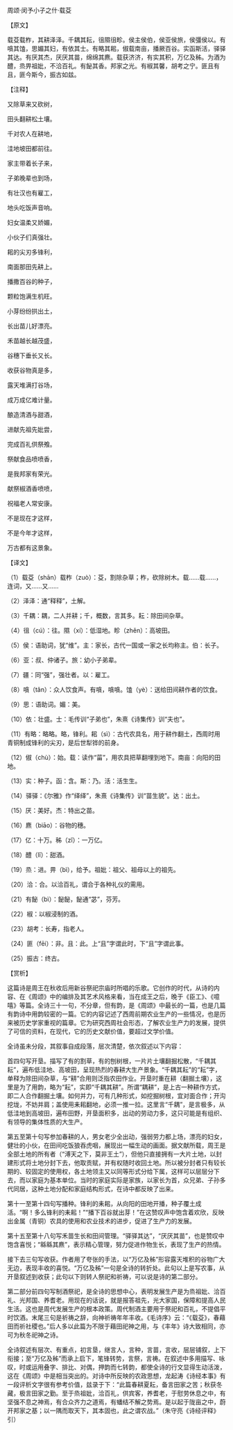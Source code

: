 

周颂·闵予小子之什·载芟

【原文】

载芟载柞，其耕泽泽。千耦其耘，徂隰徂畛。侯主侯伯，侯亚侯旅，侯彊侯以。有嗿其馌，思媚其妇，有依其士。有略其耜，俶载南亩，播厥百谷。实函斯活，驿驿其达。有厌其杰，厌厌其苗，绵绵其麃。载获济济，有实其积，万亿及秭。为酒为醴，烝畀祖妣，不洽百礼。有飶其香。邦家之光。有椒其馨，胡考之宁。匪且有且，匪今斯今，振古如兹。

【注释】

又除草来又砍树，

田头翻耕松土壤。

千对农人在耕地，

洼地坡田都前往。

家主带着长子来，

子弟晚辈也到场，

有壮汉也有雇工，

地头吃饭声音响。

妇女温柔又娇媚，

小伙子们真强壮。

耜的尖刃多锋利，

南面那田先耕上。

播撒百谷的种子，

颗粒饱满生机旺。

小芽纷纷拱出土，

长出苗儿好漂亮。

禾苗越长越茂盛，

谷穗下垂长又长。

收获谷物真是多，

露天堆满打谷场，

成万成亿难计量。

酿造清酒与甜酒，

进献先祖先妣尝，

完成百礼供祭飧。

祭献食品喷喷香，

是我邦家有荣光。

献祭椒酒香喷喷，

祝福老人常安康。

不是现在才这样，

不是今年才这样，

万古都有这景象。

【译文】

（1）载芟（shān）载柞（zuò）：芟，割除杂草；柞，砍除树木。载……载……，连词，又……又……

（2）泽泽：通“释释”，土解。

（3）千耦：耦，二人并耕；千，概数，言其多。耘：除田间杂草。

（4）徂（cú）：往。隰（xí）：低湿地。畛（zhěn）：高坡田。

（5）侯：语助词，犹“维”。主：家长，古代一国或一家之长均称主。伯：长子。

（6）亚：叔、仲诸子。旅：幼小子弟辈。

（7）疆：同“强”，强壮者。以：雇工。

（8）嗿（tǎn）：众人饮食声。有嗿，嗿嗿。馌（yè）：送给田间耕作者的饮食。

（9）思：语助词。媚：美。

（10）依：壮盛。士：毛传训“子弟也”，朱熹《诗集传》训“夫也”。

（11）有略：略略。略，锋利。耜（sì）：古代农具名，用于耕作翻土，西周时用青铜制成锋利的尖刃，是后世犁铧的前身。

（12）俶（chù）：始。载：读作“菑”，用农具把草翻埋到地下。南亩：向阳的田地。

（13）实：种子。函：含。斯：乃。活：活生生。

（14）驿驿：《尔雅》作“绎绎”，朱熹《诗集传》训“苗生貌”。达：出土。

（15）厌：美好。杰：特出之苗。

（16）麃（biāo）：谷物的穗。

（17）亿：十万。秭（zǐ）：一万亿。

（18）醴（lǐ）：甜酒。

（19）烝：进。畀（bì），给予。祖妣：祖父、祖母以上的祖先。

（20）洽：合。以洽百礼，谓合于各种礼仪的需用。

（21）有飶（bì）：飶飶，飶通“苾”，芬芳。

（22）椒：以椒浸制的酒。

（23）胡考：长寿，指老人。

（24）匪（fēi）：非。且：此。上“且”字谓此时，下“且”字谓此事。

（25）振古：终古。

【赏析】

这篇诗是周王在秋收后用新谷祭祀宗庙时所唱的乐歌。它创作的时代，从诗的内容、在《周颂》中的编排及其艺术风格来看，当在成王之后，晚于《臣工》、《噫嘻》等篇。全诗三十一句，不分章，但有韵，是《周颂》中最长的一篇，也是几篇有韵诗中用韵较密的一篇。它的内容记述了西周前期农业生产的一些情况，也是历来被历史学家重视的篇章。它为研究西周社会形态，了解农业生产力的发展，提供了可信的资料，在现代，它的历史文献价值，要超过文学价值。

全诗虽未分段，其叙事自成段落，层次清楚，依次叙述以下内容：

首四句写开垦。描写了有的割草，有的刨树根，一片片土壤翻掘松散，“千耦其耘”，遍布低洼地、高坡田，呈现热烈的春耕大生产景象。“千耦其耘”的“耘”字，单释为除田间杂草，与“耕”合用则泛指农田作业。开垦时重在耕（翻掘土壤），这里是为了用韵，略为“耘”，实即“千耦其耕”。所谓“耦耕”，是上古一种耕作方式，即二人合作翻掘土壤。如何并力，可有几种形式，如挖掘树根，宜对面合作；开沟挖垅，不妨并肩；盖使用耒耜翻地，必须一推一拉。这里言“千耦”，是言极多，从低洼地到高坡田，遍布田野，开垦面积多，出动的劳动力多，这只可能是有组织、有领导的集体性质的大生产。

第五至第十句写参加春耕的人，男女老少全出动，强弱劳力都上场，漂亮的妇女，健壮的小伙，在田间吃饭狼吞虎咽，展现出一幅生动的画面。据文献所载，周王是全部土地的所有者（“溥天之下，莫非王土”），但他只直接拥有一大片土地，以封建形式将土地分封下去，他取贡赋，并有权随时收回土地。所以被分封者只有较长期的、较固定的使用权，各土地领主又以同等形式分给下属，这样可以层层分下去，而以家庭为基本单位。当时的家庭实际是家族，以家长为首，众兄弟、子孙多代同居，这种土地分配和家庭结构形式，在诗中都反映了出来。

第十一至第十四句写播种。锋利的耒耜，从向阳的田地开播，种子覆土成活。“啊！多么锋利的耒耜！”“播下百谷就出芽！”在这赞叹声中饱含着欢欣，反映出金属（青铜）农具的使用和农业技术的进步，促进了生产力的发展。

第十五至第十八句写禾苗生长和田间管理。“驿驿其达”，“厌厌其苗”，也是赞叹中饱含喜悦；“緜緜其麃”，表示精心管理，努力促进作物生长，表现了生产的热情。

接下去三句写收获。作者用了夸张的手法，以“万亿及秭”形容露天堆积的谷物广大无边，表现丰收的喜悦。“万亿及秭”一句是全诗的转折处。此句以上是写农事，从开垦叙述到收获；此句以下则转人祭祀和祈祷，可以说是诗的第二部分。

第二部分前四句写制酒祭祀，是全诗的思想中心，表明发展生产是为烝祖妣、洽百礼、光邦国、养耆老。用现在的话说，就是报答祖先，光大家国，保障和提高人民生活。这也是周代发展生产的根本政策。周代制酒主要用于祭祀和百礼，不提倡平时饮酒。末尾三句是祈祷之辞，向神祈祷年年丰收。《毛诗序》云：“《载芟》，春藉田而祈社稷也。”后人多以此篇为不限于藉田祀神之用，与《丰年》诗大致相同，亦可为秋冬祀神之诗。

全诗叙述有层次、有重点，初言垦，继言人，言种，言苗，言收，层层铺叙，上下衔接；至“万亿及秭”而承上启下，笔锋转势，言祭，言祷。在叙述中多用描写、咏叹，时或运用叠字、排比、对偶，押韵而七转韵，都使全诗的行文显得生动活泼，这在《周颂》中是相当突出的。对诗中所反映的农政思想，龙起涛《诗经本事》有一段评析文字很有参考价值，兹录于下：“此篇春耕夏耘，备言田家之苦；秋获冬藏，极言田家之勤。至于烝祖妣，洽百礼，供宾客，养耆老，于慰劳休息之中，有坚强不息之神焉，有合众齐力之道焉，有蟠结不解之势焉。是以起于陇亩之中，蔚开邦家之基；以一隅而取天下，其本固也，此之谓农战。”（朱守亮《诗经评释》引）

